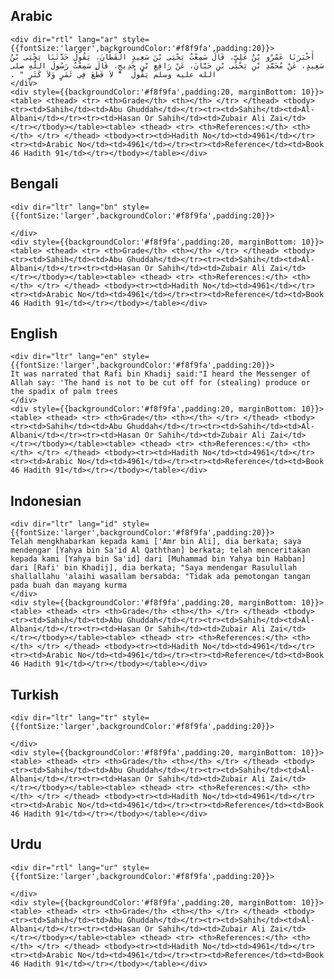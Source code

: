 ## Arabic


    <div dir="rtl" lang="ar" style={{fontSize:'larger',backgroundColor:'#f8f9fa',padding:20}}>
    أَخْبَرَنَا عَمْرُو بْنُ عَلِيٍّ، قَالَ سَمِعْتُ يَحْيَى بْنَ سَعِيدٍ الْقَطَّانَ، يَقُولُ حَدَّثَنَا يَحْيَى بْنُ سَعِيدٍ، عَنْ مُحَمَّدِ بْنِ يَحْيَى بْنِ حَبَّانَ، عَنْ رَافِعِ بْنِ خَدِيجٍ، قَالَ سَمِعْتُ رَسُولَ اللَّهِ صلى الله عليه وسلم يَقُولُ ‏ "‏ لاَ قَطْعَ فِي ثَمَرٍ وَلاَ كَثَرٍ ‏"‏ ‏.‏
    </div>
    <div style={{backgroundColor:'#f8f9fa',padding:20, marginBottom: 10}}><table> <thead> <tr> <th>Grade</th> <th></th> </tr> </thead> <tbody> <tr><td>Sahih</td><td>Abu Ghuddah</td></tr><tr><td>Sahih</td><td>Al-Albani</td></tr><tr><td>Hasan Or Sahih</td><td>Zubair Ali Zai</td></tr></tbody></table><table> <thead> <tr> <th>References:</th> <th></th> </tr> </thead> <tbody><tr><td>Hadith No</td><td>4961</td></tr><tr><td>Arabic No</td><td>4961</td></tr><tr><td>Reference</td><td>Book 46 Hadith 91</td></tr></tbody></table></div>

## Bengali


    <div dir="ltr" lang="bn" style={{fontSize:'larger',backgroundColor:'#f8f9fa',padding:20}}>
    
    </div>
    <div style={{backgroundColor:'#f8f9fa',padding:20, marginBottom: 10}}><table> <thead> <tr> <th>Grade</th> <th></th> </tr> </thead> <tbody> <tr><td>Sahih</td><td>Abu Ghuddah</td></tr><tr><td>Sahih</td><td>Al-Albani</td></tr><tr><td>Hasan Or Sahih</td><td>Zubair Ali Zai</td></tr></tbody></table><table> <thead> <tr> <th>References:</th> <th></th> </tr> </thead> <tbody><tr><td>Hadith No</td><td>4961</td></tr><tr><td>Arabic No</td><td>4961</td></tr><tr><td>Reference</td><td>Book 46 Hadith 91</td></tr></tbody></table></div>

## English


    <div dir="ltr" lang="en" style={{fontSize:'larger',backgroundColor:'#f8f9fa',padding:20}}>
    It was narrated that Rafi bin Khadij said:"I heard the Messenger of Allah say: 'The hand is not to be cut off for (stealing) produce or the spadix of palm trees
    </div>
    <div style={{backgroundColor:'#f8f9fa',padding:20, marginBottom: 10}}><table> <thead> <tr> <th>Grade</th> <th></th> </tr> </thead> <tbody> <tr><td>Sahih</td><td>Abu Ghuddah</td></tr><tr><td>Sahih</td><td>Al-Albani</td></tr><tr><td>Hasan Or Sahih</td><td>Zubair Ali Zai</td></tr></tbody></table><table> <thead> <tr> <th>References:</th> <th></th> </tr> </thead> <tbody><tr><td>Hadith No</td><td>4961</td></tr><tr><td>Arabic No</td><td>4961</td></tr><tr><td>Reference</td><td>Book 46 Hadith 91</td></tr></tbody></table></div>

## Indonesian


    <div dir="ltr" lang="id" style={{fontSize:'larger',backgroundColor:'#f8f9fa',padding:20}}>
    Telah mengkhabarkan kepada kami ['Amr bin Ali], dia berkata; saya mendengar [Yahya bin Sa'id Al Qaththan] berkata; telah menceritakan kepada kami [Yahya bin Sa'id] dari [Muhammad bin Yahya bin Habban] dari [Rafi' bin Khadij], dia berkata; "Saya mendengar Rasulullah shallallahu 'alaihi wasallam bersabda: "Tidak ada pemotongan tangan pada buah dan mayang kurma
    </div>
    <div style={{backgroundColor:'#f8f9fa',padding:20, marginBottom: 10}}><table> <thead> <tr> <th>Grade</th> <th></th> </tr> </thead> <tbody> <tr><td>Sahih</td><td>Abu Ghuddah</td></tr><tr><td>Sahih</td><td>Al-Albani</td></tr><tr><td>Hasan Or Sahih</td><td>Zubair Ali Zai</td></tr></tbody></table><table> <thead> <tr> <th>References:</th> <th></th> </tr> </thead> <tbody><tr><td>Hadith No</td><td>4961</td></tr><tr><td>Arabic No</td><td>4961</td></tr><tr><td>Reference</td><td>Book 46 Hadith 91</td></tr></tbody></table></div>

## Turkish


    <div dir="ltr" lang="tr" style={{fontSize:'larger',backgroundColor:'#f8f9fa',padding:20}}>
    
    </div>
    <div style={{backgroundColor:'#f8f9fa',padding:20, marginBottom: 10}}><table> <thead> <tr> <th>Grade</th> <th></th> </tr> </thead> <tbody> <tr><td>Sahih</td><td>Abu Ghuddah</td></tr><tr><td>Sahih</td><td>Al-Albani</td></tr><tr><td>Hasan Or Sahih</td><td>Zubair Ali Zai</td></tr></tbody></table><table> <thead> <tr> <th>References:</th> <th></th> </tr> </thead> <tbody><tr><td>Hadith No</td><td>4961</td></tr><tr><td>Arabic No</td><td>4961</td></tr><tr><td>Reference</td><td>Book 46 Hadith 91</td></tr></tbody></table></div>

## Urdu


    <div dir="rtl" lang="ur" style={{fontSize:'larger',backgroundColor:'#f8f9fa',padding:20}}>
    
    </div>
    <div style={{backgroundColor:'#f8f9fa',padding:20, marginBottom: 10}}><table> <thead> <tr> <th>Grade</th> <th></th> </tr> </thead> <tbody> <tr><td>Sahih</td><td>Abu Ghuddah</td></tr><tr><td>Sahih</td><td>Al-Albani</td></tr><tr><td>Hasan Or Sahih</td><td>Zubair Ali Zai</td></tr></tbody></table><table> <thead> <tr> <th>References:</th> <th></th> </tr> </thead> <tbody><tr><td>Hadith No</td><td>4961</td></tr><tr><td>Arabic No</td><td>4961</td></tr><tr><td>Reference</td><td>Book 46 Hadith 91</td></tr></tbody></table></div>